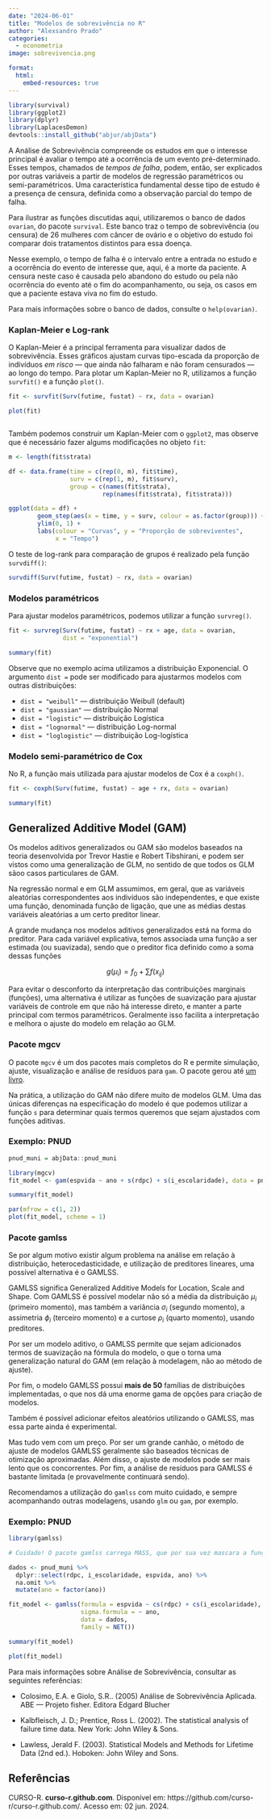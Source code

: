 ```yaml
---
date: "2024-06-01"                                    
title: "Modelos de sobrevivência no R" 
author: "Alexsandro Prado"                            
categories:                                           
  - econometria
image: sobrevivencia.png

format:
  html:
    embed-resources: true
---
```


```r
library(survival)
library(ggplot2)
library(dplyr)
library(LaplacesDemon)
devtools::install_github("abjur/abjData")
```

A Análise de Sobrevivência compreende os estudos em que o interesse principal é avaliar o tempo até a ocorrência de um evento pré-determinado. Esses tempos, chamados de *tempos de falha*, podem, então, ser explicados por outras variáveis a partir de modelos de regressão paramétricos ou semi-paramétricos. Uma característica fundamental desse tipo de estudo é a presença de censura, definida como a observação parcial do tempo de falha.

Para ilustrar as funções discutidas aqui, utilizaremos o banco de dados `ovarian`, do pacote `survival`. Este banco traz o tempo de sobrevivência (ou censura) de 26 mulheres com câncer de ovário e o objetivo do estudo foi comparar dois tratamentos distintos para essa doença.

Nesse exemplo, o tempo de falha é o intervalo entre a entrada no estudo e a ocorrência do evento de interesse que, aqui, é a morte da paciente. A censura neste caso é causada pelo abandono do estudo ou pela não ocorrência do evento até o fim do acompanhamento, ou seja, os casos em que a paciente estava viva no fim do estudo.

Para mais informações sobre o banco de dados, consulte o `help(ovarian)`.

### Kaplan-Meier e Log-rank

O Kaplan-Meier é a principal ferramenta para visualizar dados de sobrevivência. Esses gráficos ajustam curvas tipo-escada da proporção de indivíduos *em risco* --- que ainda não falharam e não foram censurados --- ao longo do tempo. Para plotar um Kaplan-Meier no R, utilizamos a função `survfit()` e a função `plot()`.

```r

fit <- survfit(Surv(futime, fustat) ~ rx, data = ovarian)

plot(fit)



```

Também podemos construir um Kaplan-Meier com o `ggplot2`, mas observe que é necessário fazer algums modificações no objeto `fit`:

```r

m <- length(fit$strata)

df <- data.frame(time = c(rep(0, m), fit$time),
                 surv = c(rep(1, m), fit$surv),
                 group = c(names(fit$strata), 
                          rep(names(fit$strata), fit$strata)))

ggplot(data = df) +  
        geom_step(aes(x = time, y = surv, colour = as.factor(group))) +
        ylim(0, 1) +
        labs(colour = "Curvas", y = "Proporção de sobreviventes",
             x = "Tempo") 

```

O teste de log-rank para comparação de grupos é realizado pela função `survdiff()`:

```r

survdiff(Surv(futime, fustat) ~ rx, data = ovarian)

```

### Modelos paramétricos

Para ajustar modelos paramétricos, podemos utilizar a função `survreg()`.

```r

fit <- survreg(Surv(futime, fustat) ~ rx + age, data = ovarian, 
               dist = "exponential")

summary(fit)

```

Observe que no exemplo acima utilizamos a distribuição Exponencial. O argumento `dist =` pode ser modificado para ajustarmos modelos com outras distribuições:

-   `dist = "weibull"` --- distribuição Weibull (default)
-   `dist = "gaussian"` --- distribuição Normal
-   `dist = "logistic"` --- distribuição Logística
-   `dist = "lognormal"` --- distribuição Log-normal
-   `dist = "loglogistic"` --- distribuição Log-logística

### Modelo semi-paramétrico de Cox

No R, a função mais utilizada para ajustar modelos de Cox é a `coxph()`.

```r
fit <- coxph(Surv(futime, fustat) ~ age + rx, data = ovarian)

summary(fit)
```

## Generalized Additive Model (GAM)

Os modelos aditivos generalizados ou GAM são modelos baseados na teoria desenvolvida por Trevor Hastie e Robert Tibshirani, e podem ser vistos como uma generalização de GLM, no sentido de que todos os GLM sãoo casos particulares de GAM.

Na regressão normal e em GLM assumimos, em geral, que as variáveis aleatórias correspondentes aos indivíduos são independentes, e que existe uma função, denominada função de ligação, que une as médias destas variáveis aleatórias a um certo preditor linear.

A grande mudança nos modelos aditivos generalizados está na forma do preditor. Para cada variável explicativa, temos associada uma função a ser estimada (ou suavizada), sendo que o preditor fica definido como a soma dessas funções

$$
g(\mu_i) = f_0 + \sum f(x_{ij})
$$

Para evitar o desconforto da interpretação das contribuições marginais (funções), uma alternativa é utilizar as funções de suavização para ajustar variáveis de controle em que não há interesse direto, e manter a parte principal com termos paramétricos. Geralmente isso facilita a interpretação e melhora o ajuste do modelo em relação ao GLM.

### Pacote mgcv

O pacote `mgcv` é um dos pacotes mais completos do R e permite simulação, ajuste, visualização e análise de resíduos para `gam`. O pacote gerou até [um livro](http://books.google.co.uk/books?id=hr17lZC-3jQC).

Na prática, a utilização do GAM não difere muito de modelos GLM. Uma das únicas diferenças na especificação do modelo é que podemos utilizar a função `s` para determinar quais termos queremos que sejam ajustados com funções aditivas.

### Exemplo: PNUD

```r
pnud_muni = abjData::pnud_muni

library(mgcv)
fit_model <- gam(espvida ~ ano + s(rdpc) + s(i_escolaridade), data = pnud_muni, family = Gamma)

summary(fit_model)

par(mfrow = c(1, 2))
plot(fit_model, scheme = 1)
```

### Pacote gamlss

Se por algum motivo existir algum problema na análise em relação à distribuição, heterocedasticidade, e utilização de preditores lineares, uma possível alternativa é o GAMLSS.

GAMLSS significa Generalized Additive Models for Location, Scale and Shape. Com GAMLSS é possível modelar não só a média da distribuição $\mu_i$ (primeiro momento), mas também a variância $\sigma_i$ (segundo momento), a assimetria $\phi_i$ (terceiro momento) e a curtose $\rho_i$ (quarto momento), usando preditores.

Por ser um modelo aditivo, o GAMLSS permite que sejam adicionados termos de suavização na fórmula do modelo, o que o torna uma generalização natural do GAM (em relação à modelagem, não ao método de ajuste).

Por fim, o modelo GAMLSS possui **mais de 50** famílias de distribuições implementadas, o que nos dá uma enorme gama de opções para criação de modelos.

Também é possível adicionar efeitos aleatórios utilizando o GAMLSS, mas essa parte ainda é experimental.

Mas tudo vem com um preço. Por ser um grande canhão, o método de ajuste de modelos GAMLSS geralmente são baseados técnicas de otimização aproximadas. Além disso, o ajuste de modelos pode ser mais lento que os concorrentes. Por fim, a análise de resíduos para GAMLSS é bastante limitada (e provavelmente continuará sendo).

Recomendamos a utilização do `gamlss` com muito cuidado, e sempre acompanhando outras modelagens, usando `glm` ou `gam`, por exemplo.

### Exemplo: PNUD

```r
library(gamlss)

# Cuidado! O pacote gamlss carrega MASS, que por sua vez mascara a função select do dplyr.

dados <- pnud_muni %>% 
  dplyr::select(rdpc, i_escolaridade, espvida, ano) %>% 
  na.omit %>% 
  mutate(ano = factor(ano))

fit_model <- gamlss(formula = espvida ~ cs(rdpc) + cs(i_escolaridade),
                    sigma.formula = ~ ano,
                    data = dados, 
                    family = NET())

summary(fit_model)

plot(fit_model)
```

Para mais informações sobre Análise de Sobrevivência, consultar as seguintes referências:

-   Colosimo, E.A. e Giolo, S.R.. (2005) Análise de Sobrevivência Aplicada. ABE --- Projeto fisher. Editora Edgard Blucher

-   Kalbfleisch, J. D.; Prentice, Ross L. (2002). The statistical analysis of failure time data. New York: John Wiley & Sons.

-   Lawless, Jerald F. (2003). Statistical Models and Methods for Lifetime Data (2nd ed.). Hoboken: John Wiley and Sons.

## Referências

CURSO-R. **curso-r.github.com**. Disponível em: https://github.com/curso-r/curso-r.github.com/. Acesso em: 02 jun. 2024.
